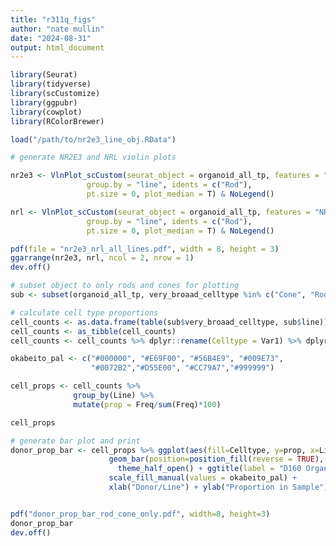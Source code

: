 ```yaml
---
title: "r311q_figs"
author: "nate mullin"
date: "2024-08-31"
output: html_document
---
```


```r
library(Seurat)
library(tidyverse)
library(scCustomize)
library(ggpubr)
library(cowplot)
library(RColorBrewer)
```


```r
load("/path/to/nr2e3_line_obj.RData")
```


```r
# generate NR2E3 and NRL violin plots

nr2e3 <- VlnPlot_scCustom(seurat_object = organoid_all_tp, features = "NR2E3", 
                 group.by = "line", idents = c("Rod"),
                 pt.size = 0, plot_median = T) & NoLegend() 

nrl <- VlnPlot_scCustom(seurat_object = organoid_all_tp, features = "NRL", 
                 group.by = "line", idents = c("Rod"),
                 pt.size = 0, plot_median = T) & NoLegend() 

pdf(file = "nr2e3_nrl_all_lines.pdf", width = 8, height = 3)
ggarrange(nr2e3, nrl, ncol = 2, nrow = 1)
dev.off()
```


```r
# subset object to only rods and cones for plotting
sub <- subset(organoid_all_tp, very_broaad_celltype %in% c("Cone", "Rod"))

# calculate cell type proportions
cell_counts <- as.data.frame(table(sub$very_broaad_celltype, sub$line))
cell_counts <- as_tibble(cell_counts)
cell_counts <- cell_counts %>% dplyr::rename(Celltype = Var1) %>% dplyr::rename(Line = Var2) 

okabeito_pal <- c("#000000", "#E69F00", "#56B4E9", "#009E73",
                  "#0072B2","#D55E00", "#CC79A7","#999999")

cell_props <- cell_counts %>%
              group_by(Line) %>%
              mutate(prop = Freq/sum(Freq)*100)

cell_props 

# generate bar plot and print
donor_prop_bar <- cell_props %>% ggplot(aes(fill=Celltype, y=prop, x=Line)) + 
                      geom_bar(position=position_fill(reverse = TRUE), stat="identity") + 
                        theme_half_open() + ggtitle(label = "D160 Organoid Composition") + 
                      scale_fill_manual(values = okabeito_pal) + 
                      xlab("Donor/Line") + ylab("Proportion in Sample")


pdf("donor_prop_bar_rod_cone_only.pdf", width=8, height=3)
donor_prop_bar
dev.off()
```






